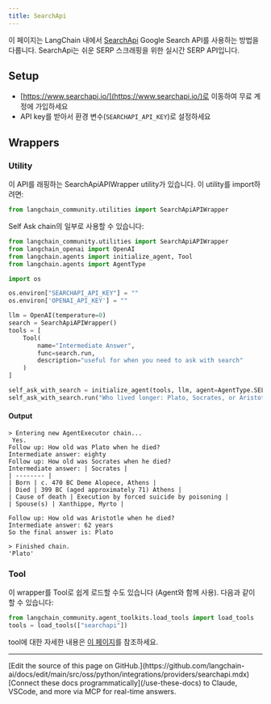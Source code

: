 ```yaml
---
title: SearchApi
---
```


이 페이지는 LangChain 내에서 [SearchApi](https://www.searchapi.io/) Google Search API를 사용하는 방법을 다룹니다. SearchApi는 쉬운 SERP 스크래핑을 위한 실시간 SERP API입니다.

## Setup

- [https://www.searchapi.io/](https://www.searchapi.io/)로 이동하여 무료 계정에 가입하세요
- API key를 받아서 환경 변수(`SEARCHAPI_API_KEY`)로 설정하세요

## Wrappers

### Utility

이 API를 래핑하는 SearchApiAPIWrapper utility가 있습니다. 이 utility를 import하려면:

```python
from langchain_community.utilities import SearchApiAPIWrapper
```

Self Ask chain의 일부로 사용할 수 있습니다:

```python
from langchain_community.utilities import SearchApiAPIWrapper
from langchain_openai import OpenAI
from langchain.agents import initialize_agent, Tool
from langchain.agents import AgentType

import os

os.environ["SEARCHAPI_API_KEY"] = ""
os.environ['OPENAI_API_KEY'] = ""

llm = OpenAI(temperature=0)
search = SearchApiAPIWrapper()
tools = [
    Tool(
        name="Intermediate Answer",
        func=search.run,
        description="useful for when you need to ask with search"
    )
]

self_ask_with_search = initialize_agent(tools, llm, agent=AgentType.SELF_ASK_WITH_SEARCH, verbose=True)
self_ask_with_search.run("Who lived longer: Plato, Socrates, or Aristotle?")
```

#### Output

```
> Entering new AgentExecutor chain...
 Yes.
Follow up: How old was Plato when he died?
Intermediate answer: eighty
Follow up: How old was Socrates when he died?
Intermediate answer: | Socrates |
| -------- |
| Born | c. 470 BC Deme Alopece, Athens |
| Died | 399 BC (aged approximately 71) Athens |
| Cause of death | Execution by forced suicide by poisoning |
| Spouse(s) | Xanthippe, Myrto |

Follow up: How old was Aristotle when he died?
Intermediate answer: 62 years
So the final answer is: Plato

> Finished chain.
'Plato'
```

### Tool

이 wrapper를 Tool로 쉽게 로드할 수도 있습니다 (Agent와 함께 사용).
다음과 같이 할 수 있습니다:

```python
from langchain_community.agent_toolkits.load_tools import load_tools
tools = load_tools(["searchapi"])
```

tool에 대한 자세한 내용은 [이 페이지](/oss/python/integrations/tools)를 참조하세요.

---

<Callout icon="pen-to-square" iconType="regular">
    [Edit the source of this page on GitHub.](https://github.com/langchain-ai/docs/edit/main/src/oss/python/integrations/providers/searchapi.mdx)
</Callout>
<Tip icon="terminal" iconType="regular">
    [Connect these docs programmatically](/use-these-docs) to Claude, VSCode, and more via MCP for    real-time answers.
</Tip>
